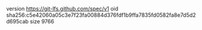 version https://git-lfs.github.com/spec/v1
oid sha256:c5e42060a05c3e7f23fa00884d376fdf1b9ffa7835fd0582fa8e7d5d2d695cab
size 9766
